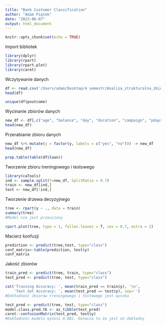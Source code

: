 ```yaml
---
title: "Bank Customer Classification"
author: "Adam Piątek"
date: "2023-06-07"
output: html_document
---
```


```r
knitr::opts_chunk$set(echo = TRUE)
```
Import bibliotek
```r
library(dplyr)
library(rpart)
library(rpart.plot)
library(caret)
```

Wczytywanie danych
```r
df <- read.csv('/Users/adam/Desktop/4 semestr/Analiza_strukturalna_zbiorów_danych/projekt2/bank.csv',sep=';')
head(df)
```

```r
unique(df$poutcome)
```

Wycinanie zbiorów danych
```r
new_df <- df[,c("age", "balance", "day", "duration", "campaign", "pdays", "previous", "y")]
head(new_df)
```
Przerabianie zbioru danych
```r
new_df %>% mutate(y = factor(y, labels = c("yes", "no"))) -> new_df
head(new_df)
```

```r
prop.table(table(df$loan))
```
Tworzenie zbioru treningowego i testowego
```r
library(caTools)
ind <- sample.split(Y=new_df, SplitRatio = 0.7)
train <- new_df[ind,]
test <- new_df[!ind,]
```
Tworzenie drzewa decyzyjnego
```r
tree <- rpart(y ~ ., data = train)
summary(tree)
#Model nie jest przeuczony
```
```r
rpart.plot(tree, type = 1, fallen.leaves = T, cex = 0.7, extra = 2)
```
Macierz konfuzji
```r
prediction <- predict(tree,test, type="class")
conf_matrix<-table(prediction, test$y)
conf_matrix
```
Jakość zbiorów 
```r
train_pred <- predict(tree, train, type="class")
test_pred <- predict(tree, test, type="class")

cat('Training Accuracy: ', mean(train_pred == train$y), '\n',
    'Test Set Accuracy: ', mean(test_pred == test$y), sep='')
#Dokładność zbiorów treningowego i testowego jest wysoka
```

```r
test_pred <- predict(tree, test, type="class")
model.class.pred.tb <- as_tibble(test_pred)
caret::confusionMatrix(test_pred, test$y)
#Dokładność modelu wynosi 0.882. Oznacza to że jest on dokładny
```


